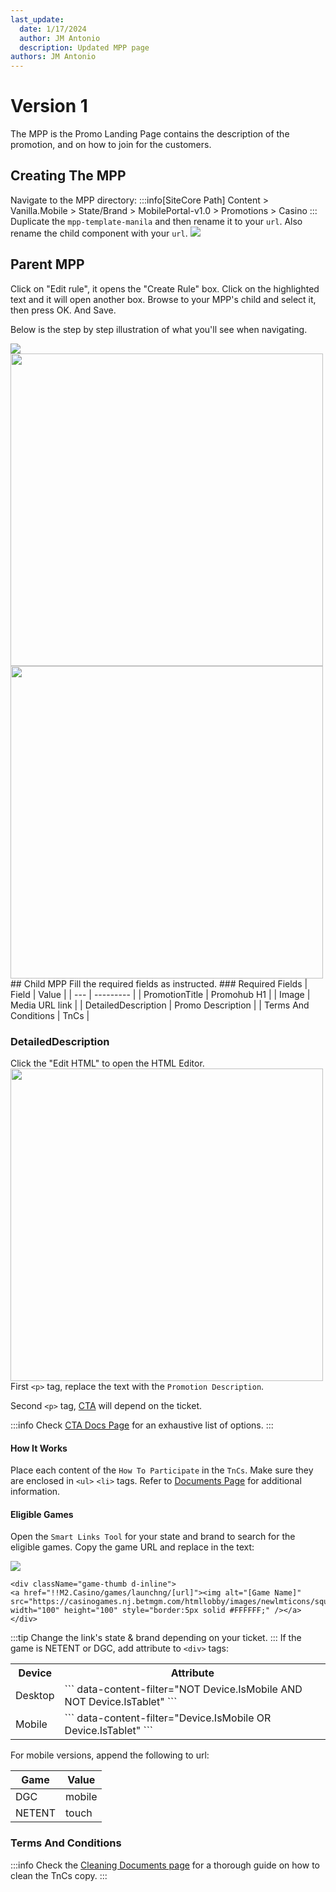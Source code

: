 ```yaml
---
last_update:
  date: 1/17/2024
  author: JM Antonio
  description: Updated MPP page
authors: JM Antonio
---
```



# Version 1
The MPP is the Promo Landing Page contains the description of the promotion, and on how to join for the customers.
## Creating The MPP
Navigate to the MPP directory:
:::info[SiteCore Path]
Content > Vanilla.Mobile > State/Brand > MobilePortal-v1.0 > Promotions > Casino
:::
Duplicate the `mpp-template-manila` and then rename it to your `url`. Also rename the child component with your `url`.
<img src={template} />
## Parent MPP
Click on "Edit rule", it opens the "Create Rule" box. Click on the highlighted text and it will open another box. Browse to your MPP's child and select it, then press OK. And Save.

Below is the step by step illustration of what you'll see when navigating.

<img src={parent} />
<br/>
<img width="500" src={rule} />
<br/>
<img width="500" src={browse} />
## Child MPP
Fill the required fields as instructed.
### Required Fields
| Field | Value |
| --- | --------- |
| PromotionTitle | Promohub H1 |
| Image | Media URL link |
| DetailedDescription | Promo Description |
| Terms And Conditions | TnCs |

### DetailedDescription
Click the "Edit HTML" to open the HTML Editor.
<img width="500" src={desc} />
<br/>
First `<p>` tag, replace the text with the `Promotion Description`.

Second `<p>` tag, [CTA](../builds/cta) will depend on the ticket.

:::info
Check [CTA Docs Page](../builds/cta) for an exhaustive list of options.
:::

#### How It Works
Place each content of the `How To Participate` in the `TnCs`. Make sure they are enclosed in `<ul>` `<li>` tags. Refer to [Documents Page](../builds/documents) for additional information.

#### Eligible Games
Open the `Smart Links Tool` for your state and brand to search for the eligible games. Copy the game URL and replace in the text:

<img src={game} /><br/>
```
<div className="game-thumb d-inline">
<a href="!!M2.Casino/games/launchng/[url]"><img alt="[Game Name]" src="https://casinogames.nj.betmgm.com/htmllobby/images/newlmticons/square/[url].jpg" width="100" height="100" style="border:5px solid #FFFFFF;" /></a>
</div>
```
:::tip
Change the link's state & brand depending on your ticket.
:::
If the game is NETENT or DGC, add attribute to `<div>` tags:
<table>
<tr>
    <th>Device</th>
    <th>Attribute</th>
</tr>
    <tr>
    <td>Desktop</td>
    <td>
    ```
    data-content-filter="NOT Device.IsMobile AND NOT Device.IsTablet"
    ```
    </td>
</tr>
<tr>
    <td>Mobile</td>
    <td>
    ```
    data-content-filter="Device.IsMobile OR Device.IsTablet"
    ```
    </td>
</tr>
</table>
For mobile versions, append the following to url:

| Game | Value |
| --- | --------- |
| DGC | mobile |
| NETENT | touch |

### Terms And Conditions
:::info
Check the [Cleaning Documents page](../builds/documents#cleaning-the-copy) for a thorough guide on how to clean the TnCs copy.
:::